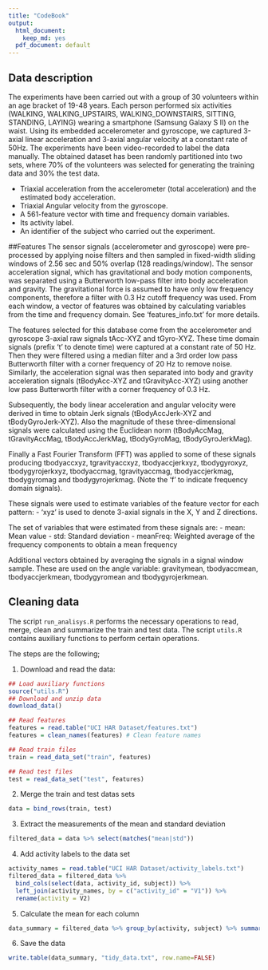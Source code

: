```yaml
---
title: "CodeBook"
output:
  html_document:
    keep_md: yes
  pdf_document: default
---
```


## Data description
The experiments have been carried out with a group of 30 volunteers within an age bracket of 19-48 years. Each person performed six activities (WALKING, WALKING_UPSTAIRS, WALKING_DOWNSTAIRS, SITTING, STANDING, LAYING) wearing a smartphone (Samsung Galaxy S II) on the waist. Using its embedded accelerometer and gyroscope, we captured 3-axial linear acceleration and 3-axial angular velocity at a constant rate of 50Hz. The experiments have been video-recorded to label the data manually. The obtained dataset has been randomly partitioned into two sets, where 70% of the volunteers was selected for generating the training data and 30% the test data. 

- Triaxial acceleration from the accelerometer (total acceleration) and the estimated body acceleration.
- Triaxial Angular velocity from the gyroscope. 
- A 561-feature vector with time and frequency domain variables. 
- Its activity label. 
- An identifier of the subject who carried out the experiment.

##Features
The sensor signals (accelerometer and gyroscope) were pre-processed by applying noise filters and then sampled in fixed-width sliding windows of 2.56 sec and 50% overlap (128 readings/window). The sensor acceleration signal, which has gravitational and body motion components, was separated using a Butterworth low-pass filter into body acceleration and gravity. The gravitational force is assumed to have only low frequency components, therefore a filter with 0.3 Hz cutoff frequency was used. From each window, a vector of features was obtained by calculating variables from the time and frequency domain. See 'features_info.txt' for more details. 

The features selected for this database come from the accelerometer and gyroscope 3-axial raw signals tAcc-XYZ and tGyro-XYZ. These time domain signals (prefix 't' to denote time) were captured at a constant rate of 50 Hz. Then they were filtered using a median filter and a 3rd order low pass Butterworth filter with a corner frequency of 20 Hz to remove noise. Similarly, the acceleration signal was then separated into body and gravity acceleration signals (tBodyAcc-XYZ and tGravityAcc-XYZ) using another low pass Butterworth filter with a corner frequency of 0.3 Hz. 

Subsequently, the body linear acceleration and angular velocity were derived in time to obtain Jerk signals (tBodyAccJerk-XYZ and tBodyGyroJerk-XYZ). Also the magnitude of these three-dimensional signals were calculated using the Euclidean norm (tBodyAccMag, tGravityAccMag, tBodyAccJerkMag, tBodyGyroMag, tBodyGyroJerkMag). 

Finally a Fast Fourier Transform (FFT) was applied to some of these signals producing tbodyaccxyz, tgravityaccxyz, tbodyaccjerkxyz, tbodygyroxyz, tbodygyrojerkxyz, tbodyaccmag, tgravityaccmag, tbodyaccjerkmag, tbodygyromag and tbodygyrojerkmag. (Note the 'f' to indicate frequency domain signals). 

These signals were used to estimate variables of the feature vector for each pattern:
- 'xyz' is used to denote 3-axial signals in the X, Y and Z directions.

The set of variables that were estimated from these signals are: 
- mean: Mean value
- std: Standard deviation
- meanFreq: Weighted average of the frequency components to obtain a mean frequency

Additional vectors obtained by averaging the signals in a signal window sample. These are used on the angle variable: gravitymean, tbodyaccmean, tbodyaccjerkmean, tbodygyromean and tbodygyrojerkmean.

## Cleaning data
The script ```run_analisys.R``` performs the necessary operations to read, merge, clean and summarize the train and test data. The script ```utils.R``` contains auxiliary functions to perform certain operations. 

The steps are the following;

1. Download and read the data:
```r
## Load auxiliary functions
source("utils.R")
## Download and unzip data
download_data()

## Read features
features = read.table("UCI HAR Dataset/features.txt")
features = clean_names(features) # Clean feature names

## Read train files
train = read_data_set("train", features)

## Read test files
test = read_data_set("test", features)
```

2. Merge the train and test datas sets
```r
data = bind_rows(train, test)
```

3. Extract the measurements of the mean and standard deviation
```r
filtered_data = data %>% select(matches("mean|std"))
```

4. Add activity labels to the data set
```r
activity_names = read.table("UCI HAR Dataset/activity_labels.txt")
filtered_data = filtered_data %>% 
  bind_cols(select(data, activity_id, subject)) %>%  
  left_join(activity_names, by = c("activity_id" = "V1")) %>%
  rename(activity = V2)
```

5. Calculate the mean for each column
```r
data_summary = filtered_data %>% group_by(activity, subject) %>% summarise_each(funs(mean(.)), tbodyacc_mean_x:anglezgravitymean)
```

6. Save the data
```r
write.table(data_summary, "tidy_data.txt", row.name=FALSE)
```

